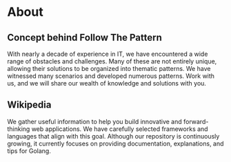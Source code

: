 # About

## Concept behind Follow The Pattern

With nearly a decade of experience in IT, we have encountered a wide range of obstacles and challenges.
Many of these are not entirely unique, allowing their solutions to be organized into thematic patterns.
We have witnessed many scenarios and developed numerous patterns. Work with us, and we will share our wealth of knowledge and solutions with you.

## Wikipedia

We gather useful information to help you build innovative and forward-thinking web applications. We have carefully selected frameworks and languages that align with this goal.
Although our repository is continuously growing, it currently focuses on providing documentation, explanations, and tips for Golang.